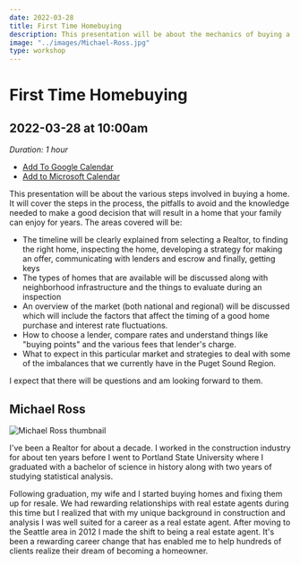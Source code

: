 ```yaml
---
date: 2022-03-28
title: First Time Homebuying
description: This presentation will be about the mechanics of buying a home. It will cover the steps in the process, the pitfalls to avoid and the knowledge needed to make a good decision that will result in a home that your family can enjoy for years.
image: "../images/Michael-Ross.jpg"
type: workshop
---
```


# First Time Homebuying

## 2022-03-28 at 10:00am

_Duration: 1 hour_

- [Add To Google Calendar](https://calendar.google.com/calendar/render?action=TEMPLATE&dates=20220328T170000Z%2F20220328T180000Z&details=In%20this%20session%2C%20we%27ll%20cover%20the%20mechanics%20of%20buying%20a%20home.%20It%20will%20cover%20the%20steps%20in%20the%20process%2C%20the%20pitfalls%20to%20avoid%2C%20and%20the%20knowledge%20needed%20to%20make%20a%20good%20decision%20that%20will%20result%20in%20a%20home%20that%20your%20family%20can%20enjoy%20for%20years.&location=http%3A%2F%2Flovelace-labs.adadev.org&text=Buying%20your%20First%20Home%20with%20Michael%20Ross)
- [Add to Microsoft Calendar](https://outlook.live.com/calendar/0/deeplink/compose?allday=false&body=In%20this%20session%2C%20we%27ll%20cover%20the%20mechanics%20of%20buying%20a%20home.%20It%20will%20cover%20the%20steps%20in%20the%20process%2C%20the%20pitfalls%20to%20avoid%2C%20and%20the%20knowledge%20needed%20to%20make%20a%20good%20decision%20that%20will%20result%20in%20a%20home%20that%20your%20family%20can%20enjoy%20for%20years.&enddt=2022-03-28T18%3A00%3A00%2B00%3A00&location=http%3A%2F%2Flovelace-labs.adadev.org&path=%2Fcalendar%2Faction%2Fcompose&rru=addevent&startdt=2022-03-28T17%3A00%3A00%2B00%3A00&subject=Buying%20your%20First%20Home%20with%20Michael%20Ross)

This presentation will be about the various steps involved in buying a home. It will cover the steps in the process, the pitfalls to avoid and the knowledge needed to make a good decision that will result in a home that your family can enjoy for years. The areas covered will be:

- The timeline will be clearly explained from selecting a Realtor, to finding the right home, inspecting the home, developing a strategy for making an offer, communicating with lenders and escrow and finally, getting keys
- The types of homes that are available will be discussed along with neighborhood infrastructure and the things to evaluate during an inspection
- An overview of the market (both national and regional) will be discussed which will include the factors that affect the timing of a good home purchase and interest rate fluctuations.
- How to choose a lender, compare rates and understand things like "buying points" and the various fees that lender's charge.
- What to expect in this particular market and strategies to deal with some of the imbalances that we currently have in the Puget Sound Region.

I expect that there will be questions and am looking forward to them.

## Michael Ross

![Michael Ross thumbnail](../images/Michael-Ross.jpg)

I've been a Realtor for about a decade. I worked in the construction industry for about ten years before I went to Portland State University where I graduated with a bachelor of science in history along with two years of studying statistical analysis.

Following graduation, my wife and I started buying homes and fixing them up for resale. We had rewarding relationships with real estate agents during this time but I realized that with my unique background in construction and analysis I was well suited for a career as a real estate agent. After moving to the Seattle area in 2012 I made the shift to being a real estate agent. It's been a rewarding career change that has enabled me to help hundreds of clients realize their dream of becoming a homeowner.
